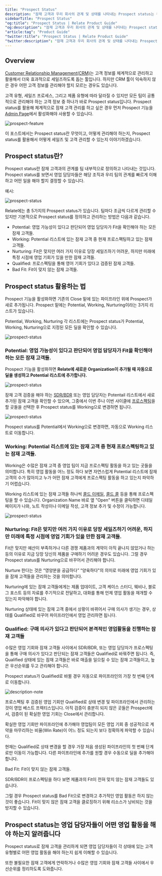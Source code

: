 ```yaml
---
title: "Prospect Status"
description: "잠재 고객과 우리 회사의 관계 및 상태를 나타내는 Prospect status는 무엇인지, 어떻게 관리해야 하는지 설명합니다."
sidebarTitle: "Prospect Status"
"og:title": "Prospect Status | Relate Product Guide"
"og:description": "잠재 고객과 우리 회사의 관계 및 상태를 나타내는 Prospect status는 무엇인지, 어떻게 관리해야 하는지 설명합니다."
"article:tag": "Product Guide"
"twitter:title": "Prospect Status | Relate Product Guide"
"twitter:description": "잠재 고객과 우리 회사의 관계 및 상태를 나타내는 Prospect status는 무엇인지, 어떻게 관리해야 하는지 설명합니다."
---
```


## Overview

[Customer Relationship Management(CRM)](https://www.relate.kr/blog/what-is-crm/)는 고객 정보를 체계적으로 관리하고 활용해서 더욱 효과적으로 세일즈하도록 돕는 툴입니다. 하지만 CRM 툴이 익숙하지 않은 경우 어떤 고객 정보를 관리해야 할지 모르는 경우도 있습니다.

고객 유형, 세일즈 프로세스, 그리고 제품 유형에 따라 달라질 수 있지만 모든 팀이 공통적으로 관리해야 하는 고객 정보 중 하나가 바로 Prospect status입니다. Prospect status를 활용해 체계적으로 잠재 고객 관리를 하고 싶은 경우 먼저 Prospect 기능을 [Admin Page](https://admin.relate.so/)에서 활성화해야 사용할 수 있습니다.

![prospect-feature](/images/features/prospect-feature.png)

이 포스트에서는 Prospect status란 무엇이고, 어떻게 관리해야 하는지, Prospect status를 활용해서 어떻게 세일즈 및 고객 관리할 수 있는지 이야기하겠습니다.

## Prospect status란?

Prospect status란 잠재 고객과의 관계를 팀 내부적으로 정의하고 나타내는 것입니다. Prospect status를 보면서 영업 담당자들은 해당 조직과 우리 팀의 관계를 빠르게 이해하고 어떤 일을 해야 할지 결정할 수 있습니다.

예시:

![prospect-status](/images/features/prospect-status.png)

Relate에는 총 5가지의 Prospect status가 있습니다. 팀마다 조금씩 다르게 관리할 수 있지만 기본적으로 Prospect status를 정의하고 관리하는 방법은 다음과 같습니다.

- Potential: 영업 가능성이 있다고 판단되어 영업 담당자가 Fit을 확인해야 하는 모든 잠재 고객들.
- Working: Potential 리스트에 있는 잠재 고객 중 현재 프로스펙팅하고 있는 잠재 고객들.
- Nurturing: Fit은 맞지만 여러 가지 이유로 당장 세일즈하기 어려운, 하지만 미래에 특정 시점에 영업 기회가 있을 만한 잠재 고객들.
- Qualified: 프로스펙팅을 통해 영어 기회가 있다고 검증된 잠재 고객들.
- Bad Fit: Fit이 맞지 않는 잠재 고객들.

## Prospect status 활용하는 법

Prospect 기능을 활성화하면 기존의 Close 밑에 있는 파이프라인 위에 Prospect가 새로 추가됩니다. Prospect 밑에는 Potential, Working, Nurturing이라는 3가지 리스트가 있습니다.

Potential, Working, Nurturing 각 리스트에는 Prospect status가 Potential, Working, Nurturing으로 지정된 모든 딜을 확인할 수 있습니다.

![prospect-status](/images/features/prospect-menu.png)

### Potential: 영업 가능성이 있다고 판단되어 영업 담당자가 Fit을 확인해야 하는 모든 잠재 고객들.

Prospect 기능을 활성화하면 **Relate에 새로운 Organization이 추가될 때 자동으로 딜을 생성하고 Potential 리스트에 추가합니다.**

![prospect-status](/images/features/new-deal.png)

잠재 고객 검증을 해야 하는 [SDR/BDR](https://www.relate.kr/docs/wiki/sales-roles) 또는 영업 담당자는 Potentail 리스트에서 새로 추가된 잠재 고객을 확인할 수 있으며, 그중에서 이번 주나 이번 사이클에 [프로스펙팅](https://www.relate.kr/blog/how-to-qualify-leads/)을 할 곳들을 선택한 후 Prospect status를 Working으로 변경하면 됩니다.

![prospect-status](/images/features/potential-working.png)

Prospect status를 Potential에서 Working으로 변경하면, 자동으로 Working 리스트로 이동합니다.

### Working: Potential 리스트에 있는 잠재 고객 중 현재 프로스펙팅하고 있는 잠재 고객들.

Working은 수많은 잠재 고객 중 영업 팀이 지금 프로스펙팅 활동을 하고 있는 곳들을 의미합니다. 특히 영업 활동을 어느 정도 하다 보면 자연스럽게 Potential 리스트에 잠재 고객의 수가 많아지고 누가 어떤 잠재 고객에게 프로스펙팅 활동을 하고 있는지 파악하기 어렵습니다.

Working 리스트에 있는 잠재 고객들 하나씩 [콜드 이메일](https://www.relate.kr/blog/how-to-run-cold-email-campaign/), [콜드 콜](https://www.relate.kr/blog/how-to-cold-call/) 등을 통해 프로스펙팅을 할 수 있습니다. Organization Name 바로 옆 "Open" 버튼을 클릭하면 디테일 페이지가 나와, 노트 작성이나 이메일 작성, 고객 정보 추가 및 수정이 가능합니다.

![prospect-status](/images/features/working.png)

### Nurturing: Fit은 맞지만 여러 가지 이유로 당장 세일즈하기 어려운, 하지만 미래에 특정 시점에 영업 기회가 있을 만한 잠재 고객들.

Fit은 맞지만 예산이 부족하거나 다른 경쟁 제품과의 계약이 아직 끝나지 않았거나 하는 등의 이유로 지금 당장 당신의 제품을 구매하기 어려운 경우도 있습니다. 그럴 경우 Prospect status를 Nurturing으로 바꾸어서 관리해야 합니다.

Nurture 한다는 것은 “영양분을 공급하다” “양육하다"의 의미로 미래에 영업 기회가 있을 잠재 고객들을 관리하는 것을 의미합니다.

Nurturing에 있는 잠재 고객들에게는 제품 업데이트, 고객 케이스 스터디, 웨비나, 블로그 포스트 등의 자료를 주기적으로 전달하고, 대화를 통해 언제 영업 활동을 재개할 수 있는지 파악해야 합니다.

Nurturing 상태에 있는 잠재 고객 중에서 상황이 바뀌어서 구매 의사가 생기는 경우, 상태를 Qualified로 바꾸어 파이프라인에서 영업 관리하면 됩니다.

### Qualified: 구매 의사가 있다고 판단되어 본격적인 영업활동을 진행하는 잠재 고객들

수많은 영업 기회와 잠재 고객들 사이에서 SDR/BDR, 또는 영업 담당자가 프로스펙팅을 통해 구매 의사가 있다고 판단되는 잠재 고객들은 Qualified로 바꿔주면 됩니다. 즉, Qualified 상태에 있는 잠재 고객들은 바로 매출을 일으킬 수 있는 잠재 고객들이고, 높은 우선순위를 두고 관리해야 합니다.

Prospect status가 Qualified로 바뀔 경우 자동으로 파이프라인의 가장 첫 번째 단계로 이동합니다.

![description-note](/images/features/deal-pipeline.png)

프로스펙팅 후 검증된 영업 기회만 Qualified로 상태 변경 및 파이프라인에서 관리하는 것이 영업 베스트 프렉티스입니다. 아직 검증이 충분히 되지 않은 곳들은 Prospect에서, 검증이 된 확실한 영업 기회는 Close에서 관리합니다.

확실한 영업 기회만 파이프라인에 추가해야 영업팀이 모든 영업 기회 중 성공적으로 계약을 마무리하는 비율(Win Rate)이 어느 정도 되는지 보다 정확하게 파악할 수 있습니다.

현재는 Qualified로 상태 변경을 할 경우 가장 처음 생성된 파이프라인의 첫 번째 단계로만 이동이 가능합니다. 다른 파이프라인에 추가를 원할 경우 수동으로 딜을 추가해야 합니다.

Bad Fit: Fit이 맞지 않는 잠재 고객들.

SDR/BDR이 프로스펙팅을 하다 보면 제품과의 Fit이 전혀 맞지 않는 잠재 고객들도 있습니다.

그럴 경우 Prospect status를 Bad Fit으로 변경하고 추가적인 영업 활동은 하지 않는 것이 좋습니다. Fit이 맞지 않은 잠재 고객을 클로징하기 위해 리소스가 낭비되는 것을 방지할 수 있습니다.

## Prospect status는 영업 담당자들이 어떤 영업 활동을 해야 하는지 알려줍니다

Prospect status로 잠재 고객을 관리하게 되면 영업 담당자들이 각 상태에 있는 고객 유형별로 어떤 영업 활동을 해야 하는지 쉽게 이해할 수 있습니다.

또한 불필요한 잠재 고객에게 연락하거나 수많은 영업 기회와 잠재 고객들 사이에서 우선순위를 정리하도록 도와줍니다.
